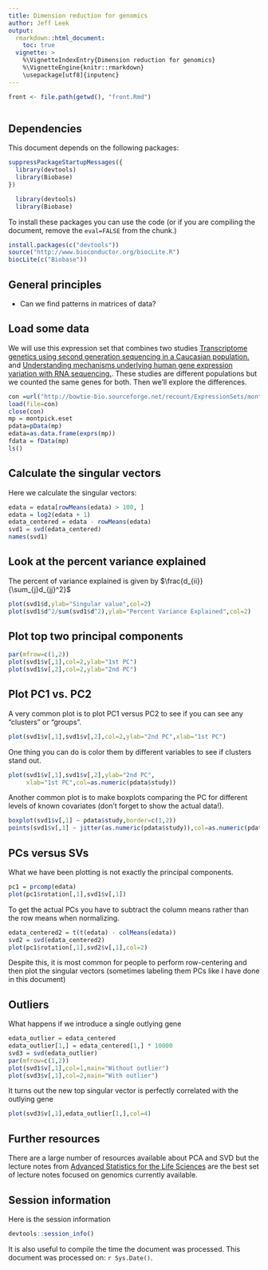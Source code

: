 ```yaml
---
title: Dimension reduction for genomics
author: Jeff Leek
output:
  rmarkdown::html_document:
    toc: true
  vignette: >  
    %\VignetteIndexEntry{Dimension reduction for genomics}
    %\VignetteEngine{knitr::rmarkdown}
    \usepackage[utf8]{inputenc}
---
```

```r
front <- file.path(getwd(), "front.Rmd")
```

```r
```


## Dependencies

This document depends on the following packages:

```r
suppressPackageStartupMessages({
  library(devtools)
  library(Biobase)
})
```



```r
  library(devtools)
  library(Biobase)
```


To install these packages you can use the code (or if you are compiling the document, remove the `eval=FALSE` from the chunk.)

```r
install.packages(c("devtools"))
source("http://www.bioconductor.org/biocLite.R")
biocLite(c("Biobase"))
```


## General principles

* Can we find patterns in matrices of data?


## Load some data

We will use this expression set that combines two studies [Transcriptome genetics using second generation sequencing in a Caucasian population.](http://www.ncbi.nlm.nih.gov/pubmed?term=20220756%5Buid%5D) and [Understanding mechanisms underlying human gene expression variation with RNA sequencing.](http://www.ncbi.nlm.nih.gov/pubmed?term=20220758). These studies are different populations but we counted the same genes for both. Then we'll explore the differences. 

```r
con =url("http://bowtie-bio.sourceforge.net/recount/ExpressionSets/montpick_eset.RData")
load(file=con)
close(con)
mp = montpick.eset
pdata=pData(mp)
edata=as.data.frame(exprs(mp))
fdata = fData(mp)
ls()
```

## Calculate the singular vectors

Here we calculate the singular vectors: 

```r
edata = edata[rowMeans(edata) > 100, ]
edata = log2(edata + 1)
edata_centered = edata - rowMeans(edata)
svd1 = svd(edata_centered)
names(svd1)
```

## Look at the percent variance explained

The percent of variance explained is given by $\frac{d_{ii}}{\sum_{j}d_{jj}^2}$
```r
plot(svd1$d,ylab="Singular value",col=2)
plot(svd1$d^2/sum(svd1$d^2),ylab="Percent Variance Explained",col=2)
```

## Plot top two principal components

```r
par(mfrow=c(1,2))
plot(svd1$v[,1],col=2,ylab="1st PC")
plot(svd1$v[,2],col=2,ylab="2nd PC")
```

## Plot PC1 vs. PC2

A very common plot is to plot PC1 versus PC2 to see if you can see any "clusters" or "groups".

```r
plot(svd1$v[,1],svd1$v[,2],col=2,ylab="2nd PC",xlab="1st PC")
```

One thing you can do is color them by different variables to see if clusters stand out. 

```r
plot(svd1$v[,1],svd1$v[,2],ylab="2nd PC",
     xlab="1st PC",col=as.numeric(pdata$study))
```

Another common plot is to make boxplots comparing the PC for different levels of known covariates (don't forget to show the actual data!).

```r
boxplot(svd1$v[,1] ~ pdata$study,border=c(1,2))
points(svd1$v[,1] ~ jitter(as.numeric(pdata$study)),col=as.numeric(pdata$study))
```


## PCs versus SVs

What we have been plotting is not exactly the principal components. 

```r
pc1 = prcomp(edata)
plot(pc1$rotation[,1],svd1$v[,1])
```

To get the actual PCs you have to subtract the column means rather than the row means when normalizing. 

```r
edata_centered2 = t(t(edata) - colMeans(edata))
svd2 = svd(edata_centered2)
plot(pc1$rotation[,1],svd2$v[,1],col=2)
```

Despite this, it is most common for people to perform row-centering and then plot the singular vectors (sometimes labeling them PCs like I have done in this document)

## Outliers

What happens if we introduce a single outlying gene
```r
edata_outlier = edata_centered
edata_outlier[1,] = edata_centered[1,] * 10000
svd3 = svd(edata_outlier)
par(mfrow=c(1,2))
plot(svd1$v[,1],col=1,main="Without outlier")
plot(svd3$v[,1],col=2,main="With outlier")
```

It turns out the new top singular vector is perfectly correlated with the outlying gene

```r
plot(svd3$v[,1],edata_outlier[1,],col=4)
```


## Further resources

There are a large number of resources available about PCA and SVD but the lecture notes from [Advanced Statistics for the Life Sciences](http://genomicsclass.github.io/book/) are the best set of lecture notes focused on genomics currently available. 


## Session information

Here is the session information 

```r
devtools::session_info()
```

It is also useful to compile the time the document was processed. This document was processed on: `r Sys.Date()`.

